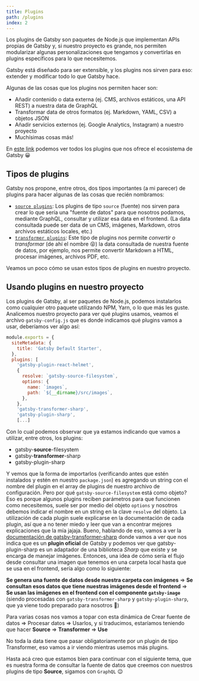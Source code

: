 ```yaml
---
title: Plugins
path: /plugins
index: 2
---
```


Los plugins de Gatsby son paquetes de Node.js que implementan APIs propias de
Gatsby y, si nuestro proyecto es grande, nos permiten modularizar algunas
personalizaciones que tengamos y convertirlas en plugins específicos para lo que
necesitemos.

Gatsby está diseñado para ser extensible, y los plugins nos sirven para eso:
extender y modificar todo lo que Gatsby hace.

Algunas de las cosas que los plugins nos permiten hacer son:

- Añadir contenido o data externa (ej. CMS, archivos estáticos, una API REST) a
  nuestra data de GraphQL
- Transformar data de otros formatos (ej. Markdown, YAML, CSV) a objetos JSON
- Añadir servicios externos (ej. Google Analytics, Instagram) a nuestro proyecto
- Muchísimas cosas más!

En [este link](https://www.gatsbyjs.org/plugins/) podemos ver todos los plugins
que nos ofrece el ecosistema de Gatsby 😀

## Tipos de plugins

Gatsby nos propone, entre otros, dos tipos importantes (a mi parecer) de plugins
para hacer algunas de las cosas que recién nombramos:

- [`source plugins`](https://www.gatsbyjs.org/tutorial/part-five/): Los plugins
  de tipo `source` (fuente) nos sirven para crear lo que sería una "fuente de
  datos" para que nosotros podamos, mediante GraphQL, consultar y utilizar esa
  data en el frontend. (La data consultada puede ser data de un CMS, imágenes,
  Markdown, otros archivos estáticos locales, etc.)
- [`transformer plugins`](https://www.gatsbyjs.org/tutorial/part-six/): Este
  tipo de plugins nos permite _convertir o transformar_ (de ahí el nombre 😝) la
  data consultada de nuestra fuente de datos, por ejemplo, nos permite convertir
  Markdown a HTML, procesar imágenes, archivos PDF, etc.

Veamos un poco cómo se usan estos tipos de plugins en nuestro proyecto.

## Usando plugins en nuestro proyecto

Los plugins de Gatsby, al ser paquetes de Node.js, podemos instalarlos como
cualquier otro paquete utilizando NPM, Yarn, o lo que más les guste. Analicemos
nuestro proyecto para ver qué plugins usamos, veamos el archivo
`gatsby-config.js` que es donde indicamos qué plugins vamos a usar, deberíamos
ver algo así:

```javascript
module.exports = {
  siteMetadata: {
    title: 'Gatsby Default Starter',
  },
  plugins: [
    'gatsby-plugin-react-helmet',
    {
      resolve: `gatsby-source-filesystem`,
      options: {
        name: `images`,
        path: `${__dirname}/src/images`,
      },
    },
    'gatsby-transformer-sharp',
    'gatsby-plugin-sharp',
    [...]
```

Con lo cual podemos observar que ya estamos indicando que vamos a utilizar,
entre otros, los plugins:

- gatsby-**source**-filesystem
- gatsby-**transformer**-sharp
- gatsby-plugin-sharp

Y vemos que la forma de importarlos (verificando antes que estén instalados y
estén en nuestro `package.json`) es agregando un string con el nombre del plugin
en el array de plugins de nuestro archivo de configuración. Pero por qué
`gatsby-source-filesystem` está como objeto? Eso es porque algunos plugins
reciben parámetros para que funcionen como necesitemos, suele ser por medio del
objeto `options` y nosotros debemos indicar el nombre en un string en la clave
`resolve` del objeto. La utilización de cada plugin suele explicarse en la
documentación de cada plugin, así que a no tener miedo y leer que van a
encontrar mejores explicaciones que la mía jajaja. Bueno, hablando de eso, vamos
a ver la
[documentación de gatsby-transformer-sharp](https://www.gatsbyjs.org/packages/gatsby-transformer-sharp/)
donde vamos a ver que nos indica que es un **plugin oficial** de Gatsby y
podemos ver que gatsby-plugin-sharp es un adaptador de una biblioteca _Sharp_
que existe y se encarga de manejar imágenes. Entonces, una idea de cómo sería el
flujo desde consultar una imagen que tenemos en una carpeta local hasta que se
usa en el frontend, sería algo como lo siguiente:

**Se genera una fuente de datos desde nuestra carpeta con imágenes** ⇒ **Se
consultan esos datos que tiene nuestras imágenes desde el frontend** ⇒ **Se usan
las imágenes en el frontend con el componente `gatsby-image`** (siendo
procesadas con `gatsby-transformer-sharp` y `gatsby-plugin-sharp`, que ya viene
todo preparado para nosotros 🥰)

Para varias cosas nos vamos a topar con esta dinámica de Crear fuente de datos ⇒
Procesar datos ⇒ Usarlos, y si traducimos, estaríamos teniendo que hacer
**Source** ⇒ **Transformer** ⇒ **Use**

No toda la data tiene que pasar obligatoriamente por un plugin de tipo
Transformer, eso vamos a ir viendo mientras usemos más plugins.

Hasta acá creo que estamos bien para continuar con el siguiente tema, que es
nuestra forma de consultar la fuente de datos que creemos con nuestros plugins
de tipo **Source**, sigamos con `GraphQL` 😉
